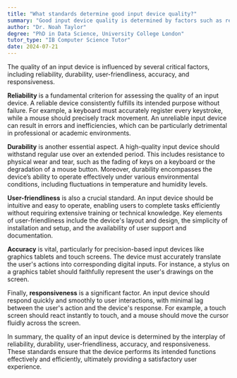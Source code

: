 ```yaml
---
title: "What standards determine good input device quality?"
summary: "Good input device quality is determined by factors such as reliability, durability, user-friendliness, accuracy, and responsiveness."
author: "Dr. Noah Taylor"
degree: "PhD in Data Science, University College London"
tutor_type: "IB Computer Science Tutor"
date: 2024-07-21
---
```


The quality of an input device is influenced by several critical factors, including reliability, durability, user-friendliness, accuracy, and responsiveness.

**Reliability** is a fundamental criterion for assessing the quality of an input device. A reliable device consistently fulfills its intended purpose without failure. For example, a keyboard must accurately register every keystroke, while a mouse should precisely track movement. An unreliable input device can result in errors and inefficiencies, which can be particularly detrimental in professional or academic environments.

**Durability** is another essential aspect. A high-quality input device should withstand regular use over an extended period. This includes resistance to physical wear and tear, such as the fading of keys on a keyboard or the degradation of a mouse button. Moreover, durability encompasses the device’s ability to operate effectively under various environmental conditions, including fluctuations in temperature and humidity levels.

**User-friendliness** is also a crucial standard. An input device should be intuitive and easy to operate, enabling users to complete tasks efficiently without requiring extensive training or technical knowledge. Key elements of user-friendliness include the device's layout and design, the simplicity of installation and setup, and the availability of user support and documentation.

**Accuracy** is vital, particularly for precision-based input devices like graphics tablets and touch screens. The device must accurately translate the user's actions into corresponding digital inputs. For instance, a stylus on a graphics tablet should faithfully represent the user's drawings on the screen.

Finally, **responsiveness** is a significant factor. An input device should respond quickly and smoothly to user interactions, with minimal lag between the user's action and the device's response. For example, a touch screen should react instantly to touch, and a mouse should move the cursor fluidly across the screen.

In summary, the quality of an input device is determined by the interplay of reliability, durability, user-friendliness, accuracy, and responsiveness. These standards ensure that the device performs its intended functions effectively and efficiently, ultimately providing a satisfactory user experience.
    
